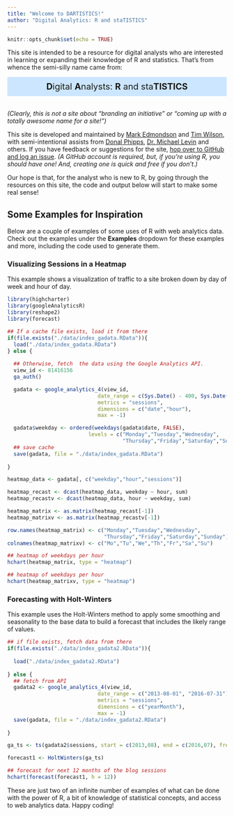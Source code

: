 ```yaml
---
title: "Welcome to DARTISTICS!"
author: "Digital Analytics: R and staTISTICS"
---
```


```r
knitr::opts_chunk$set(echo = TRUE)

```

This site is intended to be a resource for digital analysts who are interested in learning or expanding their knowledge of R and statistics. That's from whence the semi-silly name came from:

<div style= "background-color: #cce6ff; text-align: center; font-size: 20px; padding: 10px 10px 10px 10px;"><b>D</b>igital <b>A</b>nalysts: <b>R</b> and sta<b>TISTICS</b></div>

<br>_(Clearly, this is not a site about "branding an initiative" or "coming up with a totally awesome name for a site!")_

This site is developed and maintained by [Mark Edmondson](https://dk.linkedin.com/in/markpeteredmondson) and [Tim Wilson](https://www.linkedin.com/in/tgwilson), with semi-intentional assists from [Donal Phipps](https://uk.linkedin.com/in/donalp), [Dr. Michael Levin](https://www.linkedin.com/in/michael-levin-30479086/) and others. If you have feedback or suggestions for the site, [hop over to GitHub and log an issue](https://github.com/MarkEdmondson1234/dartistics.com/issues). _(A GitHub account is required, but, if you're using R, you should have one! And, creating one is quick and free if you don't.)_

Our hope is that, for the analyst who is new to R, by going through the resources on this site, the code and output below will start to make some real sense!

## Some Examples for Inspiration

Below are a couple of examples of some uses of R with web analytics data. Check out the examples under the **Examples** dropdown for these examples and more, including the code used to generate them.

### Visualizing Sessions in a Heatmap

This example shows a visualization of traffic to a site broken down by day of week and hour of day.

```r
library(highcharter)
library(googleAnalyticsR)
library(reshape2)
library(forecast)

## If a cache file exists, load it from there
if(file.exists("./data/index_gadata.RData")){
  load("./data/index_gadata.RData")
} else {
  
  ## Otherwise, fetch  the data using the Google Analytics API.
  view_id <- 81416156
  ga_auth()

  gadata <- google_analytics_4(view_id, 
                             date_range = c(Sys.Date() - 400, Sys.Date()),
                             metrics = "sessions", 
                             dimensions = c("date","hour"),
                             max = -1)

  gadata$weekday <- ordered(weekdays(gadata$date, FALSE), 
                          levels = c("Monday","Tuesday","Wednesday",
                                     "Thursday","Friday","Saturday","Sunday")) 
  ## save cache
  save(gadata, file = "./data/index_gadata.RData")
  
}

heatmap_data <- gadata[, c("weekday","hour","sessions")]

heatmap_recast <- dcast(heatmap_data, weekday ~ hour, sum)
heatmap_recastv <- dcast(heatmap_data, hour ~ weekday, sum)

heatmap_matrix <- as.matrix(heatmap_recast[-1])
heatmap_matrixv <- as.matrix(heatmap_recastv[-1])

row.names(heatmap_matrix) <- c("Monday","Tuesday","Wednesday",
                               "Thursday","Friday","Saturday","Sunday")
colnames(heatmap_matrixv) <- c("Mo","Tu","We","Th","Fr","Sa","Su")
```

<div class="heatwide">
```r
## heatmap of weekdays per hour
hchart(heatmap_matrix, type = "heatmap")
```
</div>

<div class="heatnarr">
```r
## heatmap of weekdays per hour
hchart(heatmap_matrixv, type = "heatmap")
```
</div>

### Forecasting with Holt-Winters
This example uses the Holt-Winters method to apply some smoothing and seasonality to the base data to build a forecast that includes the likely range of values.

```r
## if file exists, fetch data from there
if(file.exists("./data/index_gadata2.RData")){
  
  load("./data/index_gadata2.RData")
  
} else {
  ## fetch from API
  gadata2 <- google_analytics_4(view_id, 
                             date_range = c("2013-08-01", "2016-07-31"),
                             metrics = "sessions", 
                             dimensions = c("yearMonth"),
                             max = -1)
  save(gadata, file = "./data/index_gadata2.RData")
  
}

ga_ts <- ts(gadata2$sessions, start = c(2013,08), end = c(2016,07), frequency = 12)

forecast1 <- HoltWinters(ga_ts)

## forecast for next 12 months of the blog sessions
hchart(forecast(forecast1, h = 12))

```

These are just two of an infinite number of examples of what can be done with the power of R, a bit of knowledge of statistical concepts, and access to web analytics data. Happy coding!

